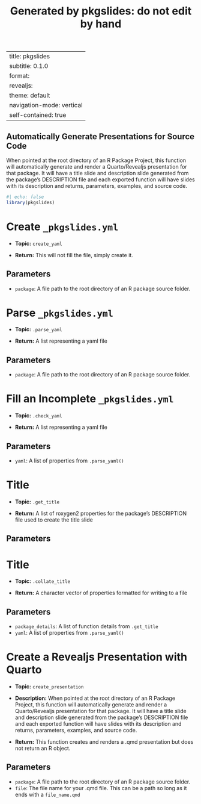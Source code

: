 % Generated by pkgslides: do not edit by hand
---
title: pkgslides
subtitle: 0.1.0
format:
  revealjs:
    theme: default
    navigation-mode: vertical
    self-contained: true
---

## Automatically Generate Presentations for Source Code

::: {.r-fit-text}

When pointed at the root directory of an R Package Project, this 
  function will automatically generate and render a Quarto/Revealjs 
  presentation for that package. It will have a title slide and description 
  slide generated from the package's DESCRIPTION file and each exported 
  function will have slides with its description and returns, parameters, 
  examples, and source code.

:::

```r
#| echo: false
library(pkgslides)
```

# Create `_pkgslides.yml`

::: {.r-fit-text}

- **Topic:** `create_yaml`

- **Return:** This will not fill the file, simply create it.

:::


## Parameters

::: {.r-fit-text}

- `package`: A file path to the root directory of an R package source
folder.

:::



# Parse `_pkgslides.yml`

::: {.r-fit-text}

- **Topic:** `.parse_yaml`

- **Return:** A list representing a yaml file

:::


## Parameters

::: {.r-fit-text}

- `package`: A file path to the root directory of an R package source
folder.

:::



# Fill an Incomplete `_pkgslides.yml`

::: {.r-fit-text}

- **Topic:** `.check_yaml`

- **Return:** A list representing a yaml file

:::


## Parameters

::: {.r-fit-text}

- `yaml`: A list of properties from `.parse_yaml()`

:::



# Title

::: {.r-fit-text}

- **Topic:** `.get_title`

- **Return:** A list of roxygen2 properties for the package's DESCRIPTION file used
  to create the title slide

:::


## Parameters

::: {.r-fit-text}



:::



# Title

::: {.r-fit-text}

- **Topic:** `.collate_title`

- **Return:** A character vector of properties formatted for writing to a file

:::


## Parameters

::: {.r-fit-text}

- `package_details`: A list of function details from `.get_title`
- `yaml`: A list of properties from `.parse_yaml()`

:::



# Create a Revealjs Presentation with Quarto

::: {.r-fit-text}

- **Topic:** `create_presentation`

- **Description:** When pointed at the root directory of an R Package Project, this
  function will automatically generate and render a Quarto/Revealjs
  presentation for that package. It will have a title slide and description
  slide generated from the package's DESCRIPTION file and each exported
  function will have slides with its description and returns, parameters,
  examples, and source code.

- **Return:** This function creates and renders a .qmd presentation but does not
  return an R object.

:::


## Parameters

::: {.r-fit-text}

- `package`: A file path to the root directory of an R package source
folder.
- `file`: The file name for your .qmd file. This can be a path so long as
it ends with a `file_name.qmd`

:::


